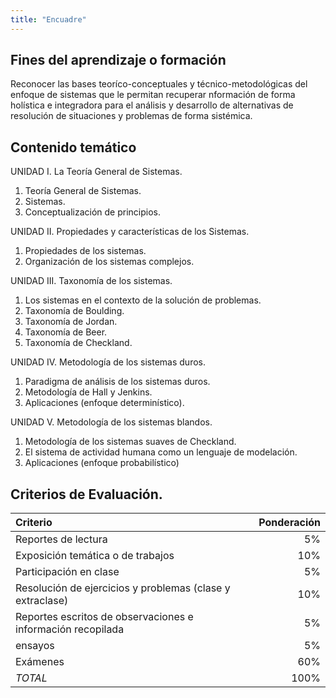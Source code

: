 ```yaml
---
title: "Encuadre"
---
```


## Fines del aprendizaje o formación

Reconocer las bases teoríco-conceptuales y técnico-metodológicas del enfoque de sistemas que le permitan recuperar nformación de forma holística e integradora para el análisis y desarrollo de alternativas de resolución de situaciones y problemas de forma sistémica.

## Contenido temático

UNIDAD I. La Teoría General de Sistemas.

1. Teoría General de Sistemas.
2. Sistemas.
3. Conceptualización de principios.
  
UNIDAD II. Propiedades y características de los Sistemas.

1. Propiedades de los sistemas.
2. Organización de los sistemas complejos.

UNIDAD III. Taxonomía de los sistemas.

1. Los sistemas en el contexto de la solución de  problemas.
2. Taxonomía de Boulding.
3. Taxonomía de Jordan.
4. Taxonomía de Beer.
5. Taxonomía de Checkland.

UNIDAD IV. Metodología de los sistemas duros.

1. Paradigma de análisis de los sistemas duros.
2. Metodología de Hall y Jenkins.
3. Aplicaciones (enfoque determinístico).

UNIDAD V. Metodología de los sistemas blandos.

1. Metodología de los sistemas suaves de Checkland.
2. El sistema de actividad humana como un lenguaje de modelación.
3. Aplicaciones (enfoque probabilístico)

## Criterios de Evaluación.

Criterio | Ponderación
:---|---:
Reportes de lectura | 5%
Exposición temática o de trabajos | 10%
Participación en clase | 5%
Resolución de ejercicios y problemas (clase y extraclase) | 10%
Reportes escritos de observaciones e información recopilada | 5%
ensayos | 5%
Exámenes | 60%
_TOTAL_ | 100%
